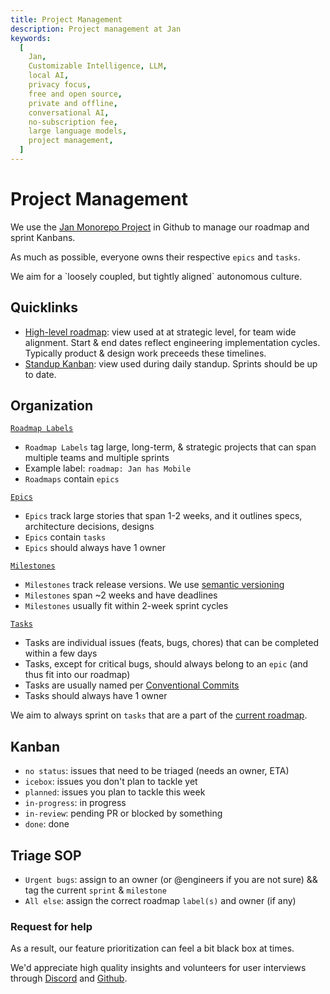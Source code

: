 ```yaml
---
title: Project Management
description: Project management at Jan
keywords:
  [
    Jan,
    Customizable Intelligence, LLM,
    local AI,
    privacy focus,
    free and open source,
    private and offline,
    conversational AI,
    no-subscription fee,
    large language models,
    project management,
  ]
---
```



# Project Management

We use the [Jan Monorepo Project](https://github.com/orgs/menloresearch/projects/5) in Github to manage our roadmap and sprint Kanbans.

As much as possible, everyone owns their respective `epics` and `tasks`.

<Callout>
  We aim for a `loosely coupled, but tightly aligned` autonomous culture.
</Callout>

## Quicklinks

- [High-level roadmap](https://github.com/orgs/menloresearch/projects/5/views/16): view used at at strategic level, for team wide alignment. Start & end dates reflect engineering implementation cycles. Typically product & design work preceeds these timelines.
- [Standup Kanban](https://github.com/orgs/menloresearch/projects/5/views/25): view used during daily standup. Sprints should be up to date.

## Organization

[`Roadmap Labels`](https://github.com/menloresearch/jan/labels?q=roadmap)

- `Roadmap Labels` tag large, long-term, & strategic projects that can span multiple teams and multiple sprints
- Example label: `roadmap: Jan has Mobile`
- `Roadmaps` contain `epics`

[`Epics`](https://github.com/menloresearch/jan/issues?q=is%3Aissue+is%3Aopen+label%3A%22type%3A+epic%22)

- `Epics` track large stories that span 1-2 weeks, and it outlines specs, architecture decisions, designs
- `Epics` contain `tasks`
- `Epics` should always have 1 owner

[`Milestones`](https://github.com/menloresearch/jan/milestones)

- `Milestones` track release versions. We use [semantic versioning](https://semver.org/)
- `Milestones` span ~2 weeks and have deadlines
- `Milestones` usually fit within 2-week sprint cycles

[`Tasks`](https://github.com/menloresearch/jan/issues)

- Tasks are individual issues (feats, bugs, chores) that can be completed within a few days
- Tasks, except for critical bugs, should always belong to an `epic` (and thus fit into our roadmap)
- Tasks are usually named per [Conventional Commits](https://www.conventionalcommits.org/en/v1.0.0/#summary)
- Tasks should always have 1 owner

We aim to always sprint on `tasks` that are a part of the [current roadmap](https://github.com/orgs/menloresearch/projects/5/views/16).

## Kanban

- `no status`: issues that need to be triaged (needs an owner, ETA)
- `icebox`: issues you don't plan to tackle yet
- `planned`: issues you plan to tackle this week
- `in-progress`: in progress
- `in-review`: pending PR or blocked by something
- `done`: done

## Triage SOP

- `Urgent bugs`: assign to an owner (or @engineers if you are not sure) && tag the current `sprint` & `milestone`
- `All else`: assign the correct roadmap `label(s)` and owner (if any)

### Request for help

As a result, our feature prioritization can feel a bit black box at times.

We'd appreciate high quality insights and volunteers for user interviews through [Discord](https://discord.gg/af6SaTdzpx) and [Github](https://github.com/menloresearch).
